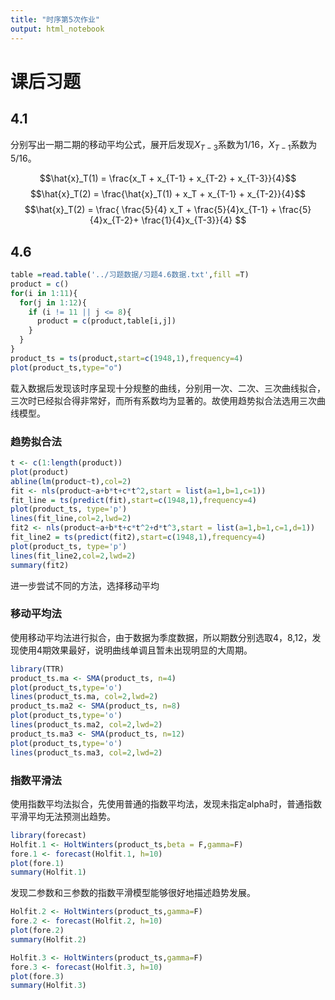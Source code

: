 ```yaml
---
title: "时序第5次作业"
output: html_notebook
---
```


# 课后习题

## 4.1

分别写出一期二期的移动平均公式，展开后发现$X_{T-3}$系数为1/16，$X_{T-1}$系数为5/16。

$$\hat{x}_T(1) = \frac{x_T + x_{T-1} + x_{T-2} + x_{T-3}}{4}$$
$$\hat{x}_T(2) = \frac{\hat{x}_T(1) + x_T + x_{T-1} + x_{T-2}}{4}$$
$$\hat{x}_T(2) = \frac{ \frac{5}{4} x_T + \frac{5}{4}x_{T-1} + \frac{5}{4}x_{T-2}+ \frac{1}{4}x_{T-3}}{4} $$

## 4.6

```r
table =read.table('../习题数据/习题4.6数据.txt',fill =T)
product = c()
for(i in 1:11){
  for(j in 1:12){
    if (i != 11 || j <= 8){
      product = c(product,table[i,j])
    }
  }
}
product_ts = ts(product,start=c(1948,1),frequency=4)
plot(product_ts,type="o")
```

载入数据后发现该时序呈现十分规整的曲线，分别用一次、二次、三次曲线拟合，三次时已经拟合得非常好，而所有系数均为显著的。故使用趋势拟合法选用三次曲线模型。

### 趋势拟合法

```r
t <- c(1:length(product))
plot(product)
abline(lm(product~t),col=2)
fit <- nls(product~a+b*t+c*t^2,start = list(a=1,b=1,c=1))
fit_line = ts(predict(fit),start=c(1948,1),frequency=4)
plot(product_ts, type='p')
lines(fit_line,col=2,lwd=2)
fit2 <- nls(product~a+b*t+c*t^2+d*t^3,start = list(a=1,b=1,c=1,d=1))
fit_line2 = ts(predict(fit2),start=c(1948,1),frequency=4)
plot(product_ts, type='p')
lines(fit_line2,col=2,lwd=2)
summary(fit2)
```

进一步尝试不同的方法，选择移动平均

### 移动平均法

使用移动平均法进行拟合，由于数据为季度数据，所以期数分别选取4，8,12，发现使用4期效果最好，说明曲线单调且暂未出现明显的大周期。

```r
library(TTR)
product_ts.ma <- SMA(product_ts, n=4)
plot(product_ts,type='o')
lines(product_ts.ma, col=2,lwd=2)
product_ts.ma2 <- SMA(product_ts, n=8)
plot(product_ts,type='o')
lines(product_ts.ma2, col=2,lwd=2)
product_ts.ma3 <- SMA(product_ts, n=12)
plot(product_ts,type='o')
lines(product_ts.ma3, col=2,lwd=2)
```


### 指数平滑法

使用指数平均法拟合，先使用普通的指数平均法，发现未指定alpha时，普通指数平滑平均无法预测出趋势。

```r
library(forecast)
Holfit.1 <- HoltWinters(product_ts,beta = F,gamma=F)
fore.1 <- forecast(Holfit.1, h=10)
plot(fore.1)
summary(Holfit.1)
```

发现二参数和三参数的指数平滑模型能够很好地描述趋势发展。

```r
Holfit.2 <- HoltWinters(product_ts,gamma=F)
fore.2 <- forecast(Holfit.2, h=10)
plot(fore.2)
summary(Holfit.2)
```

```r
Holfit.3 <- HoltWinters(product_ts,gamma=F)
fore.3 <- forecast(Holfit.3, h=10)
plot(fore.3)
summary(Holfit.3)
```

